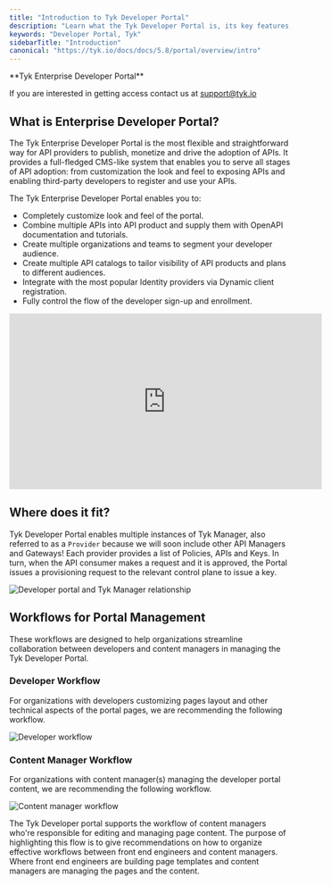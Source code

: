 ```yaml
---
title: "Introduction to Tyk Developer Portal"
description: "Learn what the Tyk Developer Portal is, its key features, and how it supports API management."
keywords: "Developer Portal, Tyk"
sidebarTitle: "Introduction"
canonical: "https://tyk.io/docs/docs/5.8/portal/overview/intro"
---
```



<Note>
**Tyk Enterprise Developer Portal**

If you are interested in getting access contact us at [support@tyk.io](<mailto:support@tyk.io?subject=Tyk Enterprise Portal Beta>)
</Note>



## What is Enterprise Developer Portal?

The Tyk Enterprise Developer Portal is the most flexible and straightforward way for API providers to publish, monetize and drive the adoption of APIs. It provides a full-fledged CMS-like system that enables you to serve all stages of API adoption: from customization the look and feel to exposing APIs and enabling third-party developers to register and use your APIs.

The Tyk Enterprise Developer Portal enables you to:

* Completely customize look and feel of the portal.
* Combine multiple APIs into API product and supply them with OpenAPI documentation and tutorials.
* Create multiple organizations and teams to segment your developer audience.
* Create multiple API catalogs to tailor visibility of API products and plans to different audiences.
* Integrate with the most popular Identity providers via Dynamic client registration.
* Fully control the flow of the developer sign-up and enrollment.

<iframe width="560" height="315" src="https://www.youtube.com/embed/UMLkTKMzGXg" frameborder="0" allow="accelerometer; autoplay; clipboard-write; encrypted-media; gyroscope; picture-in-picture" allowfullscreen></iframe>

## Where does it fit?

Tyk Developer Portal enables multiple instances of Tyk Manager, also referred to as a `Provider` because we will soon include other API Managers and Gateways! Each provider provides a list of Policies, APIs and Keys.
In turn, when the API consumer makes a request and it is approved, the Portal issues a provisioning request to the relevant control plane to issue a key.

<img src="/img/dashboard/portal-management/enterprise-portal/portal-diagram-api-providers.png" alt="Developer portal and Tyk Manager relationship" />

## Workflows for Portal Management

These workflows are designed to help organizations streamline collaboration between developers and content managers in managing the Tyk Developer Portal.

### Developer Workflow

For organizations with developers customizing pages layout and other technical aspects of the portal pages, we are recommending the following workflow.

<img src="/img/dashboard/portal-management/enterprise-portal/portal-fe-develop-flow.png" alt="Developer workflow" />

### Content Manager Workflow

For organizations with content manager(s) managing the developer portal content, we are recommending the following workflow.

<img src="/img/dashboard/portal-management/enterprise-portal/portal-content-manager-flow.png" alt="Content manager workflow" />

The Tyk Developer portal supports the workflow of content managers who're responsible for editing and managing page content.
The purpose of highlighting this flow is to give recommendations on how to organize effective workflows between front end engineers and content managers. Where front end engineers are building page templates and content managers are managing the pages and the content.